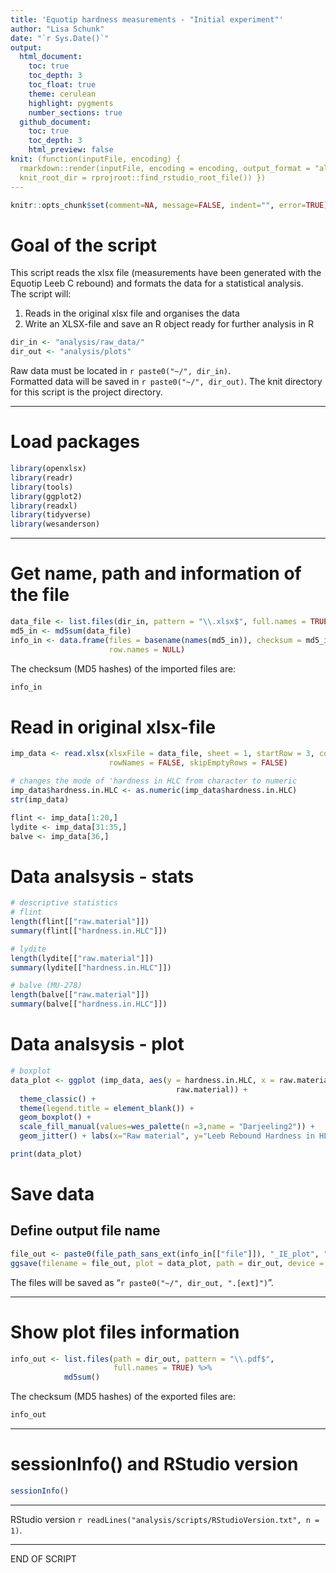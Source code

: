 ```yaml
---
title: 'Equotip hardness measurements - "Initial experiment"'
author: "Lisa Schunk"
date: "`r Sys.Date()`"
output:
  html_document:
    toc: true
    toc_depth: 3
    toc_float: true
    theme: cerulean
    highlight: pygments
    number_sections: true
  github_document: 
    toc: true
    toc_depth: 3
    html_preview: false
knit: (function(inputFile, encoding) {
  rmarkdown::render(inputFile, encoding = encoding, output_format = "all", 
  knit_root_dir = rprojroot::find_rstudio_root_file()) })
---
```



```r
knitr::opts_chunk$set(comment=NA, message=FALSE, indent="", error=TRUE)
````



# Goal of the script
This script reads the xlsx file (measurements have been generated with the Equotip Leeb C
rebound)  and formats the data for a statistical analysis.  
The script will:

1. Reads in the original xlsx file and organises the data 
2. Write an XLSX-file and save an R object ready for further analysis in R 



```r
dir_in <- "analysis/raw_data/"
dir_out <- "analysis/plots"
```

Raw data must be located in `r paste0("~/", dir_in)`.  
Formatted data will be saved in `r paste0("~/", dir_out)`.
The knit directory for this script is the project directory.


---


# Load packages
```r
library(openxlsx)
library(readr)
library(tools)
library(ggplot2)
library(readxl)
library(tidyverse)
library(wesanderson)
```

---


# Get name, path and information of the file
```r
data_file <- list.files(dir_in, pattern = "\\.xlsx$", full.names = TRUE)
md5_in <- md5sum(data_file)
info_in <- data.frame(files = basename(names(md5_in)), checksum = md5_in, 
                      row.names = NULL)
```

The checksum (MD5 hashes) of the imported files are:  
```r
info_in
```


# Read in original xlsx-file
```r
imp_data <- read.xlsx(xlsxFile = data_file, sheet = 1, startRow = 3, colNames = TRUE,
                      rowNames = FALSE, skipEmptyRows = FALSE) 

# changes the mode of 'hardness in HLC from character to numeric 
imp_data$hardness.in.HLC <- as.numeric(imp_data$hardness.in.HLC)
str(imp_data)

flint <- imp_data[1:20,]
lydite <- imp_data[31:35,]
balve <- imp_data[36,]

```



# Data analsysis - stats  
```r
# descriptive statistics 
# flint
length(flint[["raw.material"]])
summary(flint[["hardness.in.HLC"]])

# lydite
length(lydite[["raw.material"]])
summary(lydite[["hardness.in.HLC"]])

# balve (MU-278)
length(balve[["raw.material"]])
summary(balve[["hardness.in.HLC"]])

```


# Data analsysis - plot 
```r
# boxplot
data_plot <- ggplot (imp_data, aes(y = hardness.in.HLC, x = raw.material, fill =
                                     raw.material)) + 
  theme_classic() +
  theme(legend.title = element_blank()) +
  geom_boxplot() + 
  scale_fill_manual(values=wes_palette(n =3,name = "Darjeeling2")) +
  geom_jitter() + labs(x="Raw material", y="Leeb Rebound Hardness in HLC", title="") 

print(data_plot)
```



# Save data
## Define output file name
```r
file_out <- paste0(file_path_sans_ext(info_in[["file"]]), "_IE_plot", ".pdf")
ggsave(filename = file_out, plot = data_plot, path = dir_out, device = "pdf")

```
The files will be saved as "`r paste0("~/", dir_out, ".[ext]")`".

---


# Show plot files information
```r
info_out <- list.files(path = dir_out, pattern = "\\.pdf$", 
                       full.names = TRUE) %>% 
            md5sum()
```


The checksum (MD5 hashes) of the exported files are:  
```r
info_out
```

---

# sessionInfo() and RStudio version
```r
sessionInfo()
```

---

RStudio version `r readLines("analysis/scripts/RStudioVersion.txt", n = 1)`.


--- 

END OF SCRIPT